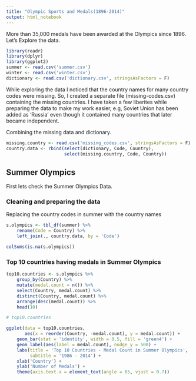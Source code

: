 ```yaml
---
title: "Olympic Sports and Medals(1896-2014)"
output: html_notebook
---
```


More than 35,000 medals have been awarded at the Olympics since 1896. Let's Explore the data.

```r
library(readr)
library(dplyr)
library(ggplot2)
summer <- read.csv('summer.csv')
winter <- read.csv('winter.csv')
dictionary <- read.csv('dictionary.csv', stringsAsFactors = F)
```


While exploring the data I noticed that the country names for many country codes were missing. So, I created a separate file (missing-codes.csv) containing the missing countries. I have taken a few liberites while preparing the data to make my work easier, e.g, Soviet Union has been added as 'Russia' even though it contained many countries that later became independent.

Combining the missing data and dictionary.

```r
missing.country <- read.csv('missing_codes.csv', stringsAsFactors = F)
country.data <- rbind(select(dictionary, Code, Country), 
                      select(missing.country, Code, Country))
```


## Summer Olympics

First lets check the Summer Olympics Data.


### Cleaning and preparing the data

Replacing the country codes in summer with the country names

```r
s.olympics <- tbl_df(summer) %>%
    rename(Code = Country) %>%
    left_join(., country.data, by = 'Code')

colSums(is.na(s.olympics))

```


### Top 10 countries having medals in Summer Olympics

```r
top10.countries <- s.olympics %>% 
    group_by(Country) %>%
    mutate(medal.count = n()) %>%
    select(Country, medal.count) %>%
    distinct(Country, medal.count) %>%
    arrange(desc(medal.count)) %>%
    head(10)

# top10.countries

ggplot(data = top10.countries, 
       aes(x = reorder(Country, -medal.count), y = medal.count)) +
    geom_bar(stat = 'identity', width = 0.5, fill = 'green4') +
    geom_label(aes(label = medal.count), nudge_y = 500) +
    labs(title = 'Top 10 Countries - Medal Count in Summer Olympics',
         subtitle = '1986 - 2014') +
    xlab('Country') +
    ylab('Number of Medals') +
    theme(axis.text.x = element_text(angle = 65, vjust = 0.7))
```

